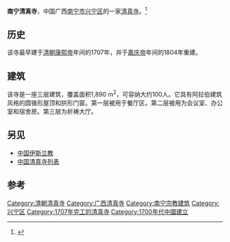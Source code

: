 {{Infobox religious building
|building_name         = 南宁清真寺
|image                 = Nanning.Qingzhensi.jpg
|caption               = 
|location              = [[中国|中国]][[广西|广西]][[南宁市|南宁市]][[兴宁区|兴宁区]]新华街25号
| map_type   = China
|coordinates           = {{Coord|22.81779|N|108.31418|E|type:landmark_region:CN|display=inline,title}}
|religious_affiliation = [[逊尼派|逊尼派]]
|province              = 
|municipality          = 
|website               = 
|architect             = 
|architecture_type     = [[清真寺|清真寺]]
|architecture_style    = 
|specifications        = 
|year_completed        = 
|construction_cost     = 
|capacity              = 100位礼拜者
|dome_quantity         = 
|dome_height_outer     = 
|dome_dia_outer        = 
|minaret_quantity      = 
|minaret_height        = 
}}

'''南宁清真寺'''，中国广西[[南宁市|南宁市]][[兴宁区|兴宁区]]的一家[[清真寺|清真寺]]。<ref>{{cite web|url=http://www.islamichina.com/nanning-masjid.html|title=Nanning Mosques|work=islamichina.com|accessdate=2016-07-26|archive-date=2017-12-25|archive-url=https://web.archive.org/web/20171225192949/http://www.islamichina.com/nanning-masjid.html|dead-url=no}}</ref>

== 历史 ==
该寺最早建于[[清朝|清朝]][[康熙帝|康熙帝]]年间的1707年，并于[[嘉庆帝|嘉庆帝]]年间的1804年重建。

== 建筑 ==
该寺是一座三层建筑，覆盖面积1,890 m<sup>2</sup>，可容纳大约100人。它具有阿拉伯建筑风格的圆锥形屋顶和拱形门窗。第一层被用于餐厅区。第二层被用为会议室、办公室和宿舍房。第三层为祈祷大厅。

== 另见 ==
* [[中国伊斯兰教|中国伊斯兰教]]
* [[中国清真寺列表|中国清真寺列表]]

== 参考 ==
{{Reflist|2}}

{{commons category}}

[[Category:清朝清真寺|Category:清朝清真寺]]
[[Category:广西清真寺|Category:广西清真寺]]
[[Category:南宁宗教建筑|Category:南宁宗教建筑]]
[[Category:兴宁区|Category:兴宁区]]
[[Category:1707年完工的清真寺|Category:1707年完工的清真寺]]
[[Category:1700年代中國建立|Category:1700年代中國建立]]